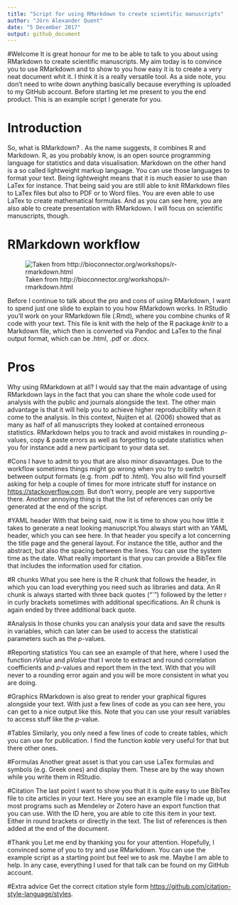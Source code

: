 ```yaml
---
title: "Script for using RMarkdown to create scientific manuscripts"
author: "Jörn Alexander Quent"
date: "5 December 2017"
output: github_document
---
```



#Welcome
It is great honour for me to be able to talk to you about using RMarkdown to create scientific manuscripts. My aim today is to convince you to use RMarkdown and to show to you how easy it is to create a very neat document whit it. I think it is a really versatile tool. As a side note, you don't need to write down anything basically because everything is uploaded to my GitHub account. Before starting let me present to you the end product. This is an example script I generate for you.

# Introduction
So, what is RMarkdown? . As the name suggests, it combines R and Markdown. R, as you probably know, is an open source programming language for statistics and data visualisation. Markdown on the other hand is a so called lightweight markup language. You can use those languages to format your text. Being lightweight means that it is much easier to use than LaTex for instance. That being said you are still able to knit RMarkdown files to LaTex files but also to PDF or to Word files. You are even able to use LaTex to create mathematical formulas. And as you can see here, you are also able to create presentation with RMarkdown. I will focus on scientific manuscripts, though. 

# RMarkdown workflow
![Taken from http://bioconnector.org/workshops/r-rmarkdown.html](images/rmarkdown-workflow.png)


Before I continue to talk about the pro and cons of using RMarkdown, I want to spend just one slide to explain to you how RMarkdown works. In RStudio you'll work on your RMarkdown file (.Rmd), where you combine chunks of R code with your text. This file is knit with the help of the R package *knitr* to a Markdown file, which then is converted via Pandoc and LaTex to the final output format, which can be .html, .pdf or .docx.

# Pros
Why using RMarkdown at all? I would say that the main advantage of using RMarkdown lays in the fact that you can share the whole code used for analysis with the public and journals alongside  the text. The other main advantage is that it will help you to achieve higher reproducibility when it come to the analysis. In this context, Nuijten et al. (2006) showed that as many as half of all manuscripts they looked at contained erroneous statistics. RMarkdown helps you to track and avoid mistakes in rounding *p*-values, copy & paste errors as well as forgetting to update statistics when you for instance add a new participant to your data set.
      
#Cons
I have to admit to you that are also minor disavantages. Due to the workflow sometimes things might go wrong when you try to switch between output formats (e.g. from .pdf to .html). You also will find yourself asking for help a couple of times for more intricate stuff for instance on [https://stackoverflow.com](https://stackoverflow.com). But don't worry, people are very supportive there. Another annoying thing is that the list of references can only be generated at the end of the script. 

#YAML header
With that being said, now it is time to show you how little it takes to generate a neat looking manuscript.You always start with an YAML header, which you can see here. In that header you specify a lot concerning the title page and the general layout. For instance the title, author and the abstract, but also the spacing between the lines. You can use the system time as the date. What really important is that you can provide a BibTex file that includes the information used for citation.

#R chunks
What you see here is the R chunk that follows the header, in which you can load everything you need such as libraries and data. An R chunk is always started with three back quotes ("`") followed by the letter r in curly brackets sometimes with additional specifications. An R chunk is again ended by three additional back quote.

#Analysis
In those chunks you can analysis your data and save the results in variables, which can later can be used to access the statistical parameters such as the *p*-values.

#Reporting statistics
You can see an example of that here, where I used the function *rValue* and *pValue* that I wrote to extract and round correlation coefficients and *p*-values and report them in the text. With that you will never to a rounding error again and you will be more consistent in what you are doing. 

#Graphics
RMarkdown is also great to render your graphical figures alongside your text. With just a few lines of code as you can see here, you can get to a nice output like this. Note that you can use your result variables to access stuff like the *p*-value.

#Tables
Similarly, you only need a few lines of code to create tables, which you can use for publication. I find the function *kable* very useful for that but there other ones. 

#Formulas
Another great asset is that you can use LaTex formulas and symbols (e.g. Greek ones) and display them. These are by the way shown while you write them in RStudio. 

#Citation
The last point I want to show you that it is quite easy to use BibTex file to cite articles in your text. Here you see an example file I made up, but most programs such as Mendeley or Zotero have an export function that you can use. With the ID here, you are able to cite this item in your text. Either in round brackets or directly in the text. The list of references is then added at the end of the document. 


#Thank you
Let me end by thanking you for your attention. Hopefully, I convinced some of you to try and use RMarkdown. You can use the example script as a starting point but feel we to ask me. Maybe I am able to help. In any case, everything I used for that talk can be found on my GitHub account.

#Extra advice
Get the correct citation style form [https://github.com/citation-style-language/styles](https://github.com/citation-style-language/styles).
